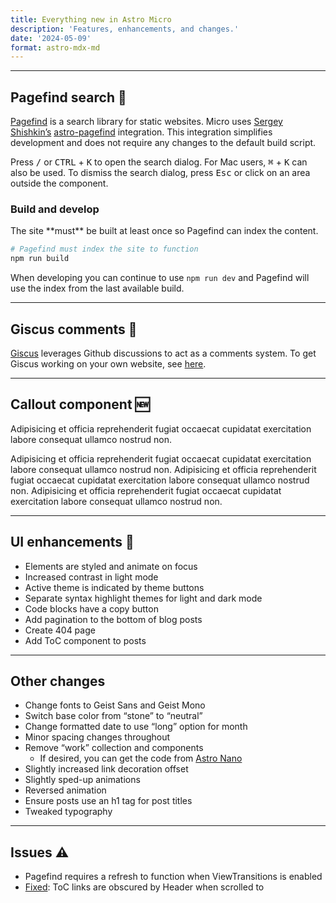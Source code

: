 ```yaml
---
title: Everything new in Astro Micro
description: 'Features, enhancements, and changes.'
date: '2024-05-09'
format: astro-mdx-md
---
```






------------------------------------------------------------------------

## Pagefind search 🔎

[Pagefind](https://pagefind.app) is a search library for static
websites. Micro uses [Sergey Shishkin’s](https://github.com/shishkin)
[astro-pagefind](https://github.com/shishkin/astro-pagefind)
integration. This integration simplifies development and does not
require any changes to the default build script.

Press <kbd>/</kbd> or <kbd>CTRL</kbd> + <kbd>K</kbd> to open the search
dialog. For Mac users, <kbd>⌘</kbd> + <kbd>K</kbd> can also be used. To
dismiss the search dialog, press <kbd>Esc</kbd> or click on an area
outside the component.

### Build and develop

<Callout type="error">
The site **must** be built at least once so Pagefind can index the
content.
</Callout>

```bash
# Pagefind must index the site to function
npm run build
```

When developing you can continue to use `npm run dev` and Pagefind will
use the index from the last available build.

------------------------------------------------------------------------

## Giscus comments 💬

[Giscus](https://giscus.app) leverages Github discussions to act as a
comments system. To get Giscus working on your own website, see
[here](../../..\blog/01-getting-started#deploy-the-site).

------------------------------------------------------------------------

## Callout component 🆕

<Callout> Adipisicing et officia reprehenderit fugiat occaecat cupidatat
exercitation labore consequat ullamco nostrud non. </Callout>

<Callout type="info">
Adipisicing et officia reprehenderit fugiat
occaecat cupidatat exercitation labore consequat ullamco nostrud non.
</Callout>

<Callout type="warning">
Adipisicing et officia reprehenderit fugiat
occaecat cupidatat exercitation labore consequat ullamco nostrud non.
</Callout>

<Callout type="error">
Adipisicing et officia reprehenderit fugiat
occaecat cupidatat exercitation labore consequat ullamco nostrud non.
</Callout>

------------------------------------------------------------------------

## UI enhancements 🎨

-   Elements are styled and animate on focus
-   Increased contrast in light mode
-   Active theme is indicated by theme buttons
-   Separate syntax highlight themes for light and dark mode
-   Code blocks have a copy button
-   Add pagination to the bottom of blog posts
-   Create 404 page
-   Add ToC component to posts

------------------------------------------------------------------------

## Other changes

-   Change fonts to Geist Sans and Geist Mono
-   Switch base color from “stone” to “neutral”
-   Change formatted date to use “long” option for month
-   Minor spacing changes throughout
-   Remove “work” collection and components
    -   If desired, you can get the code from [Astro
        Nano](https://github.com/markhorn-dev/astro-nano)
-   Slightly increased link decoration offset
-   Slightly sped-up animations
-   Reversed animation
-   Ensure posts use an h1 tag for post titles
-   Tweaked typography

------------------------------------------------------------------------

## Issues ⚠️

-   Pagefind requires a refresh to function when ViewTransitions is
    enabled
-   [Fixed](https://github.com/trevortylerlee/astro-micro/issues/4): ToC
    links are obscured by Header when scrolled to
